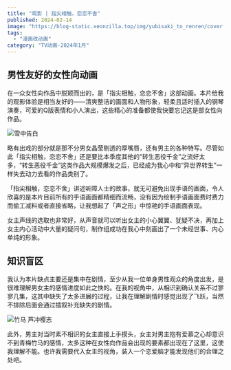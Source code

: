 ```yaml
---
title: "观影 | 指尖相触，恋恋不舍"
published: 2024-02-14
image: "https://blog-static.xeonzilla.top/img/yubisaki_to_renren/cover.avif"
tags:
  - "漫画改动画"
category: "TV动画-2024年1月"
---
```

## 男性友好的女性向动画
在一众女性向作品中脱颖而出的，是「指尖相触，恋恋不舍」这部动画。本片给我的观影体验是相当友好的——清爽整洁的画面和人物形象，轻柔且适时插入的钢琴演奏，可爱的Q版表情和小人演出，这些精心的准备都使我快要忘记这是部女性向作品。

![雪中告白](https://blog-static.xeonzilla.top/img/yubisaki_to_renren/01.avif "雪中告白")

略有出戏的部分就是那不分男女晶莹剔透的厚嘴唇，还有男主的各种特写。尽管如此「指尖相触，恋恋不舍」还是要比本季度其他的“转生恶役千金”之流好太多，“转生恶役千金”这类作品大规模爆发之后，已经成为我心中和“异世界转生”一样失去动力去看的作品类别了。

「指尖相触，恋恋不舍」讲述听障人士的故事，就无可避免出现手语的画面，令人欣喜的是本片目前所有的手语画面都精细而流畅，没有因为绘制手语画面费时费力而偷工减料或者直接省略，让我想起了「声之形」中惊艳的手语画面表现。

女主声线的选取也非常好，从声音就可以听出女主的小心翼翼、犹疑不决，再加上女主内心活动中大量的疑问句，制作组成功在我心中刻画出了一个未经世事、内心单纯的形象。

## 知识盲区
我认为本片缺点主要还是集中在剧情，至少从我一位单身男性观众的角度出发，是很难理解男女主的感情进度如此之快的。在我的视角中，从相识到确认关系不过寥寥几集，这其中缺失了太多进展的过程，让我在理解剧情时感觉出现了飞跃，当然不排除后面会通过插叙补充缺失的剧情。

![竹马 芦冲樱志](https://blog-static.xeonzilla.top/img/yubisaki_to_renren/02.avif "竹马 芦冲樱志")

此外，男主对当时素不相识的女主直接上手摸头，女主对男主抱有爱慕之心却意识不到青梅竹马的感情，太多这种在女性向作品会出现的要素都出现在了这里，这使我理解不能。也许我需要代入女主的视角，装入一个恋爱脑才能发现他们的合理之处吧。
